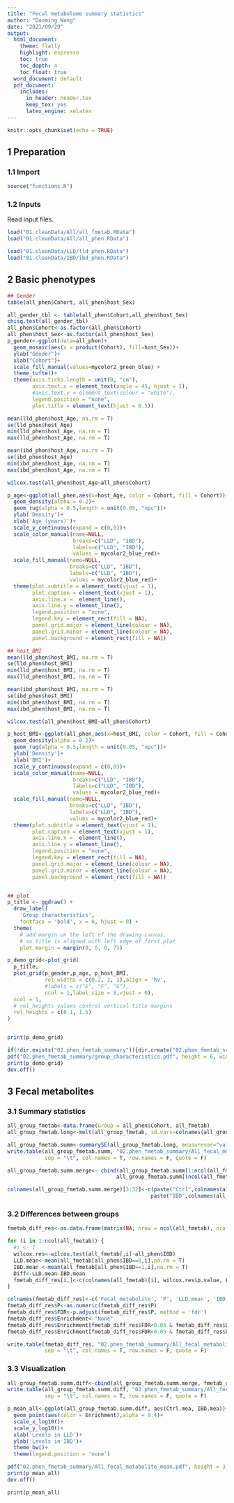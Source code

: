 ```yaml
---
title: "Fecal metabolome summary statistics"
author: "Daoming Wang"
date: "2021/09/29"
output:
  html_document: 
    theme: flatly
    highlight: espresso
    toc: true
    toc_depth: 4
    toc_float: true
  word_document: default
  pdf_document:
    includes:
      in_header: header.tex
      keep_tex: yes
      latex_engine: xelatex
---
```



```r
knitr::opts_chunk$set(echo = TRUE)
```

## 1 Preparation
### 1.1 Import

```r
source("functions.R")
```

### 1.2 Inputs

Read input files.

```r
load("01.cleanData/All/all_fmetab.RData")
load("01.cleanData/All/all_phen.RData")

load("01.cleanData/LLD/lld_phen.RData")
load("01.cleanData/IBD/ibd_phen.RData")
```

## 2 Basic phenotypes

```r
## Gender
table(all_phen$Cohort, all_phen$host_Sex)

all_gender_tbl <- table(all_phen$Cohort,all_phen$host_Sex) 
chisq.test(all_gender_tbl) 
all_phen$Cohort<-as.factor(all_phen$Cohort)
all_phen$host_Sex<-as.factor(all_phen$host_Sex)
p_gender<-ggplot(data=all_phen)+
  geom_mosaic(aes(x = product(Cohort), fill=host_Sex))+
  ylab("Gender")+
  xlab("Cohort")+
  scale_fill_manual(values=mycolor2_green_blue) +
  theme_tufte()+
  theme(axis.ticks.length = unit(0, "cm"), 
        axis.text.x = element_text(angle = 45, hjust = 1),
        #axis.text.y = element_text(colour = "white"), 
        legend.position = "none",
        plot.title = element_text(hjust = 0.5))

mean(lld_phen$host_Age, na.rm = T)
se(lld_phen$host_Age)
min(lld_phen$host_Age, na.rm = T)
max(lld_phen$host_Age, na.rm = T)

mean(ibd_phen$host_Age, na.rm = T)
se(ibd_phen$host_Age)
min(ibd_phen$host_Age, na.rm = T)
max(ibd_phen$host_Age, na.rm = T)

wilcox.test(all_phen$host_Age~all_phen$Cohort)

p_age<-ggplot(all_phen,aes(x=host_Age, color = Cohort, fill = Cohort))+
  geom_density(alpha = 0.2)+
  geom_rug(alpha = 0.5,length = unit(0.05, "npc"))+
  ylab('Density')+
  xlab('Age (years)')+
  scale_y_continuous(expand = c(0,0))+
  scale_color_manual(name=NULL,
                     breaks=c("LLD", "IBD"),
                     labels=c("LLD", "IBD"),
                     values = mycolor2_blue_red)+
  scale_fill_manual(name=NULL,
                    breaks=c("LLD", "IBD"),
                    labels=c("LLD", "IBD"),
                    values = mycolor2_blue_red)+
  theme(plot.subtitle = element_text(vjust = 1), 
        plot.caption = element_text(vjust = 1), 
        axis.line.x =  element_line(),
        axis.line.y = element_line(),
        legend.position = "none",
        legend.key = element_rect(fill = NA), 
        panel.grid.major = element_line(colour = NA),
        panel.grid.minor = element_line(colour = NA), 
        panel.background = element_rect(fill = NA))

## host_BMI
mean(lld_phen$host_BMI, na.rm = T)
se(lld_phen$host_BMI)
min(lld_phen$host_BMI, na.rm = T)
max(lld_phen$host_BMI, na.rm = T)

mean(ibd_phen$host_BMI, na.rm = T)
se(ibd_phen$host_BMI)
min(ibd_phen$host_BMI, na.rm = T)
max(ibd_phen$host_BMI, na.rm = T)

wilcox.test(all_phen$host_BMI~all_phen$Cohort)

p_host_BMI<-ggplot(all_phen,aes(x=host_BMI, color = Cohort, fill = Cohort))+
  geom_density(alpha = 0.2)+
  geom_rug(alpha = 0.5,length = unit(0.05, "npc"))+
  ylab('Density')+
  xlab('BMI')+
  scale_y_continuous(expand = c(0,0))+
  scale_color_manual(name=NULL,
                     breaks=c("LLD", "IBD"),
                     labels=c("LLD", "IBD"),
                     values = mycolor2_blue_red)+
  scale_fill_manual(name=NULL,
                    breaks=c("LLD", "IBD"),
                    labels=c("LLD", "IBD"),
                    values = mycolor2_blue_red)+
  theme(plot.subtitle = element_text(vjust = 1), 
        plot.caption = element_text(vjust = 1), 
        axis.line.x =  element_line(),
        axis.line.y = element_line(),
        legend.position = "none",
        legend.key = element_rect(fill = NA), 
        panel.grid.major = element_line(colour = NA),
        panel.grid.minor = element_line(colour = NA), 
        panel.background = element_rect(fill = NA))


## plot
p_title <- ggdraw() + 
  draw_label(
    'Group characteristics',
    fontface = 'bold', x = 0, hjust = 0) +
  theme(
    # add margin on the left of the drawing canvas,
    # so title is aligned with left edge of first plot
    plot.margin = margin(0, 0, 0, 7))

p_demo_grid<-plot_grid(
  p_title, 
  plot_grid(p_gender,p_age, p_host_BMI,
            rel_widths = c(0.2, 1, 1),align = 'hv',
            #labels = c("E", "F", "G"),
            ncol = 1,label_size	= 8,vjust = 0),
  ncol = 1,
  # rel_heights values control vertical title margins
  rel_heights = c(0.1, 1.5)
)


print(p_demo_grid)

if(!dir.exists("02.phen_fmetab_summary")){dir.create("02.phen_fmetab_summary")}
pdf("02.phen_fmetab_summary/group_characteristics.pdf", height = 6, width = 3)
print(p_demo_grid)
dev.off()
```

## 3 Fecal metabolites

### 3.1 Summary statistics

```r
all_group_fmetab<-data.frame(Group = all_phen$Cohort, all_fmetab)
all_group_fmetab.long<-melt(all_group_fmetab, id.vars=colnames(all_group_fmetab)[c(1)])

all_group_fmetab.summ<-summarySE(all_group_fmetab.long, measurevar="value", groupvars = c("Group","variable"))
write.table(all_group_fmetab.summ, "02.phen_fmetab_summary/All_fecal_metabolite_summary.tsv",
            sep = "\t", col.names = T, row.names = F, quote = F)

all_group_fmetab.summ.merge<- cbind(all_group_fmetab.summ[1:ncol(all_fmetab),],
                                   all_group_fmetab.summ[(ncol(all_fmetab)+1):(2*ncol(all_fmetab)),])[,-c(18:19)]

colnames(all_group_fmetab.summ.merge)[3:32]<-c(paste("Ctrl",colnames(all_group_fmetab.summ)[-c(1:2)],sep = "."),
                                              paste("IBD",colnames(all_group_fmetab.summ)[-c(1:2)],sep = "."))

```

### 3.2 Differences between groups

```r

fmetab_diff_res<-as.data.frame(matrix(NA, nrow = ncol(all_fmetab), ncol = 5))

for (i in 1:ncol(all_fmetab)) {
  #i <- 1
  wilcox.res<-wilcox.test(all_fmetab[,i]~all_phen$IBD)
  LLD.mean<-mean(all_fmetab[all_phen$IBD==0,i],na.rm = T)
  IBD.mean <-mean(all_fmetab[all_phen$IBD==1,i],na.rm = T)
  Diff<-LLD.mean-IBD.mean
  fmetab_diff_res[i,]<-c(colnames(all_fmetab)[i], wilcox.res$p.value, LLD.mean, IBD.mean, Diff)
}

colnames(fmetab_diff_res)<-c('Fecal_metabolite', 'P', 'LLD.mean', 'IBD.mean', 'Difference')
fmetab_diff_res$P<-as.numeric(fmetab_diff_res$P)
fmetab_diff_res$FDR<-p.adjust(fmetab_diff_res$P, method = 'fdr')
fmetab_diff_res$Enrichment<-"None"
fmetab_diff_res$Enrichment[fmetab_diff_res$FDR<0.05 & fmetab_diff_res$Difference > 0]<-"Ctrl"
fmetab_diff_res$Enrichment[fmetab_diff_res$FDR<0.05 & fmetab_diff_res$Difference < 0]<-"IBD"

write.table(fmetab_diff_res, "02.phen_fmetab_summary/All_fecal_metabolite_difference.tsv",
            sep = "\t", col.names = T, row.names = F, quote = F)

```

### 3.3 Visualization

```r
all_group_fmetab.summ.diff<-cbind(all_group_fmetab.summ.merge, fmetab_diff_res)[,-c(32)]
write.table(all_group_fmetab.summ.diff, "02.phen_fmetab_summary/All_fecal_metabolite_summary_difference.tsv",
            sep = "\t", col.names = T, row.names = F, quote = F)

p_mean_all<-ggplot(all_group_fmetab.summ.diff, aes(Ctrl.mea, IBD.mea))+
  geom_point(aes(color = Enrichment),alpha = 0.4)+
  scale_x_log10()+
  scale_y_log10()+
  xlab('Levels in LLD')+
  ylab('Levels in IBD')+
  theme_bw()+
  theme(legend.position = 'none')

pdf("02.phen_fmetab_summary/All_fecal_metabolite_mean.pdf", height = 3.5, width = 3.5) 
print(p_mean_all)
dev.off()

print(p_mean_all)
```
